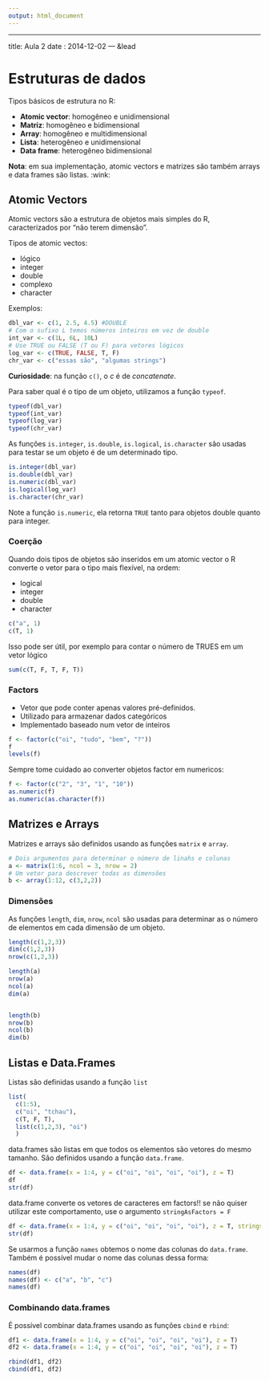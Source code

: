 ```yaml
---
output: html_document
---
```

---
title: Aula 2
date : 2014-12-02
--- &lead

# Estruturas de dados

Tipos básicos de estrutura no R:

- **Atomic vector**: homogêneo e unidimensional
- **Matriz**: homogêneo e bidimensional
- **Array**: homogêneo e multidimensional
- **Lista**: heterogêneo e unidimensional
- **Data frame**: heterogêneo bidimensional


**Nota**: em sua implementação, atomic vectors e matrizes são também arrays e data frames são listas. :wink:


## Atomic Vectors

Atomic vectors são a estrutura de objetos mais simples do R, caracterizados por "não terem dimensão".

Tipos de atomic vectos:

- lógico
- integer
- double
- complexo
- character

Exemplos:

```r
dbl_var <- c(1, 2.5, 4.5) #DOUBLE
# Com o sufixo L temos números inteiros em vez de double
int_var <- c(1L, 6L, 10L)
# Use TRUE ou FALSE (T ou F) para vetores lógicos
log_var <- c(TRUE, FALSE, T, F)
chr_var <- c("essas são", "algumas strings")
```

**Curiosidade**: na função `c()`, o *c* é de *concatenate*.

Para saber qual é o tipo de um objeto, utilizamos a função `typeof`.

```r
typeof(dbl_var)
typeof(int_var)
typeof(log_var)
typeof(chr_var)
```

As funções `is.integer`, `is.double`, `is.logical`, `is.character` são usadas para testar se um objeto é de um determinado tipo.

```r
is.integer(dbl_var)
is.double(dbl_var)
is.numeric(dbl_var)
is.logical(log_var)
is.character(chr_var)
```

Note a função `is.numeric`, ela retorna `TRUE` tanto para objetos double quanto para integer.

### Coerção

Quando dois tipos de objetos são inseridos em um atomic vector o R converte o vetor para o tipo mais flexível, na ordem:

- logical
- integer
- double
- character

```r
c("a", 1)
c(T, 1)
```

Isso pode ser útil, por exemplo para contar o número de TRUES em um vetor lógico

```r
sum(c(T, F, T, F, T))
```

### Factors

- Vetor que pode conter apenas valores pré-definidos.
- Utilizado para armazenar dados categóricos
- Implementado baseado num vetor de inteiros


```r
f <- factor(c("oi", "tudo", "bem", "?"))
f
levels(f)
```

Sempre tome cuidado ao converter objetos factor em numericos:

```r
f <- factor(c("2", "3", "1", "10"))
as.numeric(f)
as.numeric(as.character(f))
```


## Matrizes e Arrays

Matrizes e arrays são definidos usando as funções `matrix` e `array`.

```r
# Dois argumentos para determinar o número de linahs e colunas
a <- matrix(1:6, ncol = 3, nrow = 2)
# Um vetor para descrever todas as dimensões
b <- array(1:12, c(3,2,2))
```

### Dimensões

As funções `length`, `dim`, `nrow`, `ncol` são usadas para determinar as o número de elementos em cada dimensão de um objeto.

```r
length(c(1,2,3))
dim(c(1,2,3))
nrow(c(1,2,3))

length(a)
nrow(a)
ncol(a)
dim(a)


length(b)
nrow(b)
ncol(b)
dim(b)
```

## Listas e Data.Frames

Listas são definidas usando a função `list`

```r
list(
  c(1:5),
  c("oi", "tchau"),
  c(T, F, T),
  list(c(1,2,3), "oi")
  )
```

data.frames são listas em que todos os elementos são vetores do mesmo tamanho. São definidos usando a função `data.frame`.

```r
df <- data.frame(x = 1:4, y = c("oi", "oi", "oi", "oi"), z = T)
df
str(df)
```

data.frame converte os vetores de caracteres em factors!! se não quiser utilizar este comportamento, use o argumento `stringAsFactors = F`

```r
df <- data.frame(x = 1:4, y = c("oi", "oi", "oi", "oi"), z = T, stringsAsFactors = F)
str(df)
```

Se usarmos a função `names` obtemos o nome das colunas do `data.frame`. Também é possível mudar o nome das colunas dessa forma:

```r
names(df)
names(df) <- c("a", "b", "c")
names(df)
```

### Combinando data.frames

É possível combinar data.frames usando as funções `cbind` e `rbind`:

```r
df1 <- data.frame(x = 1:4, y = c("oi", "oi", "oi", "oi"), z = T)
df2 <- data.frame(x = 1:4, y = c("oi", "oi", "oi", "oi"), z = T)

rbind(df1, df2)
cbind(df1, df2)
```



